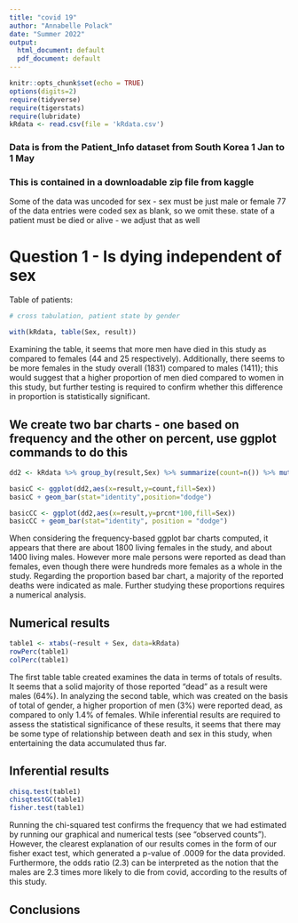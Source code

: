 ```yaml
---
title: "covid 19"
author: "Annabelle Polack"
date: "Summer 2022"
output:
  html_document: default
  pdf_document: default
---
```


```r
knitr::opts_chunk$set(echo = TRUE)
options(digits=2)
require(tidyverse)
require(tigerstats)
require(lubridate)
kRdata <- read.csv(file = 'kRdata.csv')
```
### Data is from the Patient_Info dataset from South Korea 1 Jan to 1 May 
### This is contained in a downloadable zip file from kaggle

Some of the data was uncoded for sex - sex must be just male or female
77 of the data entries were coded sex  as blank, so we omit these.
state of a patient must be died or alive - we adjust that as well   
  
# Question 1 - Is dying independent of sex




Table of patients:
```r

# cross tabulation, patient state by gender

with(kRdata, table(Sex, result))

```

Examining the table, it seems that more men have died in this study as compared to females (44 and 25 respectively). Additionally, there seems to be more females in the study overall (1831) compared to males (1411); this would suggest that a higher proportion of men died compared to women in this study, but further testing is required to confirm whether this difference in proportion is statistically significant. 

## We create two bar charts - one based on frequency and the other on percent, use ggplot commands to do this

```r
dd2 <- kRdata %>% group_by(result,Sex) %>% summarize(count=n()) %>% mutate(prcnt=count/sum(count))

basicC <- ggplot(dd2,aes(x=result,y=count,fill=Sex))
basicC + geom_bar(stat="identity",position="dodge")

basicCC <- ggplot(dd2,aes(x=result,y=prcnt*100,fill=Sex)) 
basicCC + geom_bar(stat="identity", position = "dodge")
```

When considering the frequency-based ggplot bar charts computed, it appears that there are about 1800 living females in the study, and about 1400 living males. However more male persons were reported as dead than females, even though there were hundreds more females as a whole in the study. Regarding the proportion based bar chart, a majority of the reported deaths were indicated as male. Further studying these proportions requires a numerical analysis.

## Numerical results

```r
table1 <- xtabs(~result + Sex, data=kRdata)
rowPerc(table1)
colPerc(table1)
```

The first table table created examines the data in terms of totals of results. It seems that a solid majority of those reported "dead" as a result were males (64%). In analyzing the second table, which was created on the basis of total of gender, a higher proportion of men (3%) were reported dead, as compared to only 1.4% of females. While inferential results are required to assess the statistical significance of these results, it seems that there may be some type of relationship between death and sex in this study, when entertaining the data accumulated thus far. 

## Inferential results 

```r
chisq.test(table1)
chisqtestGC(table1)
fisher.test(table1)
```

Running the chi-squared test confirms the frequency that we had estimated by running our graphical and numerical tests (see "observed counts"). However, the clearest explanation of our results comes in the form of our fisher exact test, which generated a p-value of .0009 for the data provided. Furthermore, the odds ratio (2.3) can be interpreted as the notion that the males are 2.3 times more likely to die from covid, according to the results of this study.  

## Conclusions

